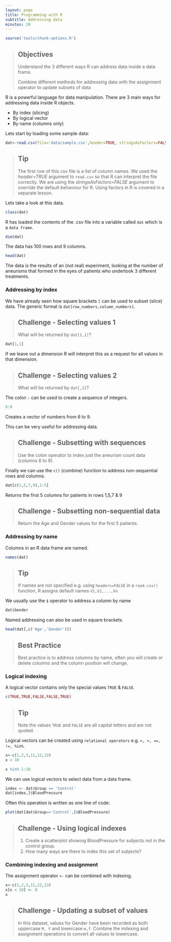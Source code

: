 ```yaml
---
layout: page
title: Programming with R
subtitle: Addressing data
minutes: 20
---
```



```r
source('tools/chunk-options.R')
```

> ## Objectives {.objectives}
>
> Understand the 3 different ways R can address data inside a data frame.
>
> Combine different methods for addressing data with the assignment operator to update subsets of data

R is a powerful language for data manipulation. There are 3 main ways for addressing data inside R objects.

* By index (slicing)
* By logical vector
* By name (columns only)

Lets start by loading some sample data:

```r
dat<-read.csv(file='data/sample.csv',header=TRUE, stringsAsFactors=FALSE)
```

> ## Tip {.callout} 
>
> The first row of this csv file is a list of column names. We used the *header=TRUE* argument to `read.csv` so that R can interpret the file correctly.
> We are using the *stringsAsFactors=FALSE* argument to override the default behaviour for R. Using factors in R is covered in a separate lesson.

Lets take a look at this data.

```r
class(dat)
```

R has loaded the contents of the .csv file into a variable called `dat` which is a `data frame`.

```r
dim(dat)
```

The data has 100 rows and 9 columns.

```r
head(dat)
```

The data is the results of an (not real) experiment, looking at the number of aneurisms that formed in the eyes of patients who undertook 3 different treatments.

### Addressing by index

We have already seen how square brackets `[` can be used to subset (slice) data. The generic format is `dat[row_numbers,column_numbers]`.

> ## Challenge - Selecting values 1 {.challenge}
>
> What will be returned by `dat[1,1]`?

```r
dat[1,1]
```

If we leave out a dimension R will interpret this as a request for all values in that dimension.

> ## Challenge - Selecting values 2 {.challenge}
>
> What will be returned by `dat[,2]`?

The colon `:` can be used to create a sequence of integers.

```r
6:9
```

Creates a vector of numbers from 6 to 9.

This can be very useful for addressing data. 

> ## Challenge - Subsetting with sequences {.challenge}
> Use the colon operator to index just the aneurism count data (columns 6 to 9).

Finally we can use the `c()` (combine) function to address non-sequential rows and columns.

```r
dat[c(1,5,7,9),1:5]
```

Returns the first 5 columns for patients in rows 1,5,7 & 9

> ## Challenge - Subsetting non-sequential data {.challenge}
> Return the Age and Gender values for the first 5 patients.

### Addressing by name
Columns in an R data frame are named.

```r
names(dat)
```

> ## Tip {.callout} 
>
> If names are not specified e.g. using `headers=FALSE` in a `read.csv()` function, R assigns default names `V1,V2,...,Vn`

We usually use the `$` operator to address a column by name

```r
dat$Gender
```

Named addressing can also be used in square brackets.
```r
head(dat[,c('Age','Gender')])
```

> ## Best Practice {.callout} 
>
> Best practice is to address columns by name, often you will create or delete columns and the column position will change.


### Logical indexing

A logical vector contains only the special values `TRUE` & `FALSE`.

```r
c(TRUE,TRUE,FALSE,FALSE,TRUE)
```
> ## Tip {.callout} 
>
> Note the values `TRUE` and `FALSE` are all capital letters and are not quoted.

Logical vectors can be created using `relational operators` e.g. `<, >, ==, !=, %in%`.

```r
x<-c(1,2,3,11,12,13)
x < 10

x %in% 1:10
```

We can use logical vectors to select data from a data frame.

```r
index <- dat$Group == 'Control'
dat[index,]$BloodPressure
```

Often this operation is written as one line of code:

```r
plot(dat[dat$Group=='Control',]$BloodPressure)
```

> ## Challenge - Using logical indexes {.challenge}
> 1. Create a scatterplot showing BloodPressure for subjects not in the control group.
> 2. How many ways are there to index this set of subjects?

### Combining indexing and assignment

The assignment operator `<-` can be combined with indexing.

```r
x<-c(1,2,3,11,12,13)
x[x < 10] <- 0
x
```

> ## Challenge - Updating a subset of values {.challenge}
> In this dataset, values for Gender have been recorded as both uppercase `M, F` and lowercase `m,f`. 
> Combine the indexing and assignment operations to convert all values to lowercase.
